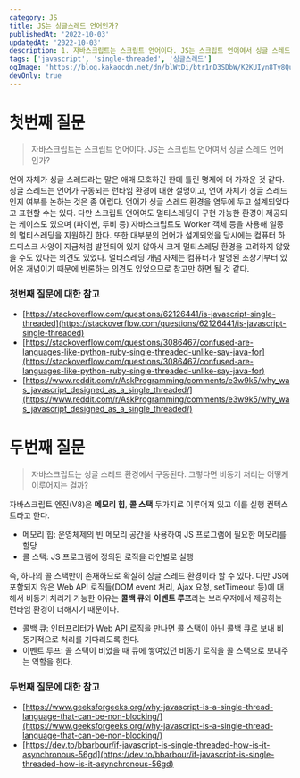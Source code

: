 ```yaml
---
category: JS
title: JS는 싱글스레드 언어인가?
publishedAt: '2022-10-03'
updatedAt: '2022-10-03'
description: 1. 자바스크립트는 스크립트 언어이다. JS는 스크립트 언어여서 싱글 스레드 언어인가? 2. 자바스크립트는 싱글 스레드 환경에서 구동된다. 그렇다면 비동기 처리는 어떻게 이루어지는 걸까?
tags: ['javascript', 'single-threaded', '싱글스레드']
ogImage: 'https://blog.kakaocdn.net/dn/blWtDi/btr1nD3SDbW/K2KUIyn8Ty8QumnkgrCkh0/img.png'
devOnly: true
---
```


# 첫번째 질문

> 자바스크립트는 스크립트 언어이다. JS는 스크립트 언어여서 싱글 스레드 언어인가?

언어 자체가 싱글 스레드라는 말은 애매 모호하긴 한데 틀린 명제에 더 가까운 것 같다. 싱글 스레드는 언어가 구동되는 런타임 환경에 대한 설명이고, 언어 자체가 싱글 스레드인지 여부를 논하는 것은 좀 어렵다. 언어가 싱글 스레드 환경을 염두에 두고 설계되었다고 표현할 수는 있다. 다만 스크립트 언어여도 멀티스레딩이 구현 가능한 환경이 제공되는 케이스도 있으며 (파이썬, 루비 등) 자바스크립트도 Worker 객체 등을 사용해 일종의 멀티스레딩을 지원하긴 한다. 또한 대부분의 언어가 설계되었을 당시에는 컴퓨터 하드디스크 사양이 지금처럼 발전되어 있지 않아서 크게 멀티스레딩 환경을 고려하지 않았을 수도 있다는 의견도 있었다. 멀티스레딩 개념 자체는 컴퓨터가 발명된 초창기부터 있어온 개념이기 때문에 반론하는 의견도 있었으므로 참고만 하면 될 것 같다.

### 첫번째 질문에 대한 참고

- [https://stackoverflow.com/questions/62126441/is-javascript-single-threaded](https://stackoverflow.com/questions/62126441/is-javascript-single-threaded)
- [https://stackoverflow.com/questions/3086467/confused-are-languages-like-python-ruby-single-threaded-unlike-say-java-for](https://stackoverflow.com/questions/3086467/confused-are-languages-like-python-ruby-single-threaded-unlike-say-java-for)
- [https://www.reddit.com/r/AskProgramming/comments/e3w9k5/why_was_javascript_designed_as_a_single_threaded/](https://www.reddit.com/r/AskProgramming/comments/e3w9k5/why_was_javascript_designed_as_a_single_threaded/)

# 두번째 질문

> 자바스크립트는 싱글 스레드 환경에서 구동된다. 그렇다면 비동기 처리는 어떻게 이루어지는 걸까?

자바스크립트 엔진(V8)은 **메모리 힙**, **콜 스택** 두가지로 이루어져 있고 이를 실행 컨텍스트라고 한다.

- 메모리 힙: 운영체제의 빈 메모리 공간을 사용하여 JS 프로그램에 필요한 메모리를 할당
- 콜 스택: JS 프로그램에 정의된 로직을 라인별로 실행

즉, 하나의 콜 스택만이 존재하므로 확실히 싱글 스레드 환경이라 할 수 있다. 다만 JS에 포함되지 않은 Web API 로직들(DOM event 처리, Ajax 요청, setTimeout 등)에 대해서 비동기 처리가 가능한 이유는 **콜백 큐**와 **이벤트 루프**라는 브라우저에서 제공하는 런타임 환경이 더해지기 때문이다.

- 콜백 큐: 인터프리터가 Web API 로직을 만나면 콜 스택이 아닌 콜백 큐로 보내 비동기적으로 처리를 기다리도록 한다.
- 이벤트 루프: 콜 스택이 비었을 때 큐에 쌓여있던 비동기 로직을 콜 스택으로 보내주는 역할을 한다.

### 두번째 질문에 대한 참고

- [https://www.geeksforgeeks.org/why-javascript-is-a-single-thread-language-that-can-be-non-blocking/](https://www.geeksforgeeks.org/why-javascript-is-a-single-thread-language-that-can-be-non-blocking/)
- [https://dev.to/bbarbour/if-javascript-is-single-threaded-how-is-it-asynchronous-56gd](https://dev.to/bbarbour/if-javascript-is-single-threaded-how-is-it-asynchronous-56gd)

